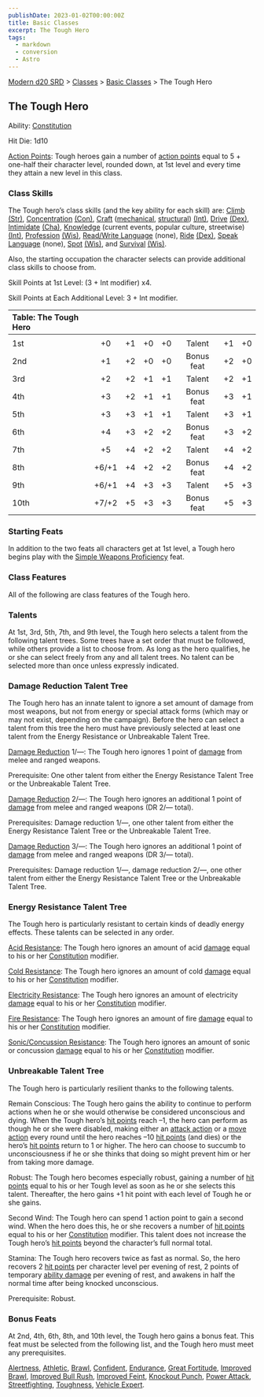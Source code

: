 ```yaml
---
publishDate: 2023-01-02T00:00:00Z
title: Basic Classes
excerpt: The Tough Hero
tags:
  - markdown
  - conversion
  - Astro
---
```


[Modern d20 SRD](/#modernD20) > [Classes](modern-d20-srd-classes-index) > [Basic Classes](modern-d20-srd-classes-basic-index) > The Tough Hero

## The Tough Hero

Ability: [Constitution](modern-d20-srd-basics-ability-scores)

Hit Die: 1d10

[Action Points](modern-d20-srd-basics-action-points): Tough heroes gain a number of [action points](modern-d20-srd-basics-action-points) equal to 5 + one-half their character level, rounded down, at 1st level and every time they attain a new level in this class.

### Class Skills

The Tough hero’s class skills (and the key ability for each skill) are: [Climb](modern-d20-srd-skills-climb) [(Str)](modern-d20-srd-basics-ability-scores), [Concentration](modern-d20-srd-skills-concentration) [(Con)](modern-d20-srd-basics-ability-scores), [Craft](modern-d20-srd-skills-craft) ([mechanical](modern-d20-srd-skills-craft-mechanical), [structural](modern-d20-srd-skills-craft-structural)) [(Int)](modern-d20-srd-basics-ability-scores), [Drive](modern-d20-srd-skills-drive) [(Dex)](modern-d20-srd-basics-ability-scores), [Intimidate](modern-d20-srd-skills-intimidate) [(Cha)](modern-d20-srd-basics-ability-scores), [Knowledge](modern-d20-srd-skills-knowledge) (current events, popular culture, streetwise) [(Int)](modern-d20-srd-basics-ability-scores), [Profession](modern-d20-srd-skills-profession) [(Wis)](modern-d20-srd-basics-ability-scores), [Read/Write Language](modern-d20-srd-skills-read-write-language) (none), [Ride](modern-d20-srd-skills-ride) [(Dex)](modern-d20-srd-basics-ability-scores), [Speak Language](modern-d20-srd-skills-speak-language) (none), [Spot](modern-d20-srd-skills-spot) [(Wis)](modern-d20-srd-basics-ability-scores), and [Survival](modern-d20-srd-skills-survival) [(Wis)](modern-d20-srd-basics-ability-scores).

Also, the starting occupation the character selects can provide additional class skills to choose from.

Skill Points at 1st Level: (3 + Int modifier) x4.

Skill Points at Each Additional Level: 3 + Int modifier.

| Table: The Tough Hero |       |     |     |     |            |     |     |
| :-------------------- | :---: | :-: | :-: | :-: | :--------: | :-: | --: |
|                       |       |     |     |     |            |     |     |
| 1st                   |  +0   | +1  | +0  | +0  |   Talent   | +1  |  +0 |
| 2nd                   |  +1   | +2  | +0  | +0  | Bonus feat | +2  |  +0 |
| 3rd                   |  +2   | +2  | +1  | +1  |   Talent   | +2  |  +1 |
| 4th                   |  +3   | +2  | +1  | +1  | Bonus feat | +3  |  +1 |
| 5th                   |  +3   | +3  | +1  | +1  |   Talent   | +3  |  +1 |
| 6th                   |  +4   | +3  | +2  | +2  | Bonus feat | +3  |  +2 |
| 7th                   |  +5   | +4  | +2  | +2  |   Talent   | +4  |  +2 |
| 8th                   | +6/+1 | +4  | +2  | +2  | Bonus feat | +4  |  +2 |
| 9th                   | +6/+1 | +4  | +3  | +3  |   Talent   | +5  |  +3 |
| 10th                  | +7/+2 | +5  | +3  | +3  | Bonus feat | +5  |  +3 |

### Starting Feats

In addition to the two feats all characters get at 1st level, a Tough hero begins play with the [Simple Weapons Proficiency](modern-d20-srd-feats-simple-weapons-proficiency) feat.

### Class Features

All of the following are class features of the Tough hero.

### Talents

At 1st, 3rd, 5th, 7th, and 9th level, the Tough hero selects a talent from the following talent trees. Some trees have a set order that must be followed, while others provide a list to choose from. As long as the hero qualifies, he or she can select freely from any and all talent trees. No talent can be selected more than once unless expressly indicated.

### Damage Reduction Talent Tree

The Tough hero has an innate talent to ignore a set amount of damage from most weapons, but not from energy or special attack forms (which may or may not exist, depending on the campaign). Before the hero can select a talent from this tree the hero must have previously selected at least one talent from the Energy Resistance or Unbreakable Talent Tree.

[Damage Reduction](modern-d20-srd-special-abilities-damage-reduction) 1/—: The Tough hero ignores 1 point of [damage](modern-d20-srd-combat-damage) from melee and ranged weapons.

Prerequisite: One other talent from either the Energy Resistance Talent Tree or the Unbreakable Talent Tree.

[Damage Reduction](modern-d20-srd-special-abilities-damage-reduction) 2/—: The Tough hero ignores an additional 1 point of [damage](modern-d20-srd-combat-damage) from melee and ranged weapons (DR 2/— total).

Prerequisites: Damage reduction 1/—, one other talent from either the Energy Resistance Talent Tree or the Unbreakable Talent Tree.

[Damage Reduction](modern-d20-srd-special-abilities-damage-reduction) 3/—: The Tough hero ignores an additional 1 point of [damage](modern-d20-srd-combat-damage) from melee and ranged weapons (DR 3/— total).

Prerequisites: Damage reduction 1/—, damage reduction 2/—, one other talent from either the Energy Resistance Talent Tree or the Unbreakable Talent Tree.

### Energy Resistance Talent Tree

The Tough hero is particularly resistant to certain kinds of deadly energy effects. These talents can be selected in any order.

[Acid Resistance](modern-d20-srd-special-abilities-resistance-to-energy): The Tough hero ignores an amount of acid [damage](modern-d20-srd-combat-damage) equal to his or her [Constitution](modern-d20-srd-basics-ability-scores) modifier.

[Cold Resistance](modern-d20-srd-special-abilities-resistance-to-energy): The Tough hero ignores an amount of cold [damage](modern-d20-srd-combat-damage) equal to his or her [Constitution](modern-d20-srd-basics-ability-scores) modifier.

[Electricity Resistance](modern-d20-srd-special-abilities-resistance-to-energy): The Tough hero ignores an amount of electricity [damage](modern-d20-srd-combat-damage) equal to his or her [Constitution](modern-d20-srd-basics-ability-scores) modifier.

[Fire Resistance](modern-d20-srd-special-abilities-resistance-to-energy): The Tough hero ignores an amount of fire [damage](modern-d20-srd-combat-damage) equal to his or her [Constitution](modern-d20-srd-basics-ability-scores) modifier.

[Sonic/Concussion Resistance](modern-d20-srd-special-abilities-resistance-to-energy): The Tough hero ignores an amount of sonic or concussion [damage](modern-d20-srd-combat-damage) equal to his or her [Constitution](modern-d20-srd-basics-ability-scores) modifier.

### Unbreakable Talent Tree

The Tough hero is particularly resilient thanks to the following talents.

Remain Conscious: The Tough hero gains the ability to continue to perform actions when he or she would otherwise be considered unconscious and dying. When the Tough hero’s [hit points](modern-d20-srd-combat-hit-points) reach –1, the hero can perform as though he or she were disabled, making either an [attack action](modern-d20-srd-combat-attack-actions) or a [move action](modern-d20-srd-combat-move-actions) every round until the hero reaches –10 [hit points](modern-d20-srd-combat-hit-points) (and dies) or the hero’s [hit points](modern-d20-srd-combat-hit-points) return to 1 or higher. The hero can choose to succumb to unconsciousness if he or she thinks that doing so might prevent him or her from taking more damage.

Robust: The Tough hero becomes especially robust, gaining a number of [hit points](modern-d20-srd-combat-hit-points) equal to his or her Tough level as soon as he or she selects this talent. Thereafter, the hero gains +1 hit point with each level of Tough he or she gains.

Second Wind: The Tough hero can spend 1 action point to gain a second wind. When the hero does this, he or she recovers a number of [hit points](modern-d20-srd-combat-hit-points) equal to his or her [Constitution](modern-d20-srd-basics-ability-scores) modifier. This talent does not increase the Tough hero’s [hit points](modern-d20-srd-combat-hit-points) beyond the character’s full normal total.

Stamina: The Tough hero recovers twice as fast as normal. So, the hero recovers 2 [hit points](modern-d20-srd-combat-hit-points) per character level per evening of rest, 2 points of temporary [ability damage](modern-d20-srd-special-abilities-ability-score-reduction) per evening of rest, and awakens in half the normal time after being knocked unconscious.

Prerequisite: Robust.

### Bonus Feats

At 2nd, 4th, 6th, 8th, and 10th level, the Tough hero gains a bonus feat. This feat must be selected from the following list, and the Tough hero must meet any prerequisites.

[Alertness](modern-d20-srd-feats-alertness), [Athletic](modern-d20-srd-feats-athletic), [Brawl](modern-d20-srd-feats-brawl), [Confident](modern-d20-srd-feats-confident), [Endurance](modern-d20-srd-feats-endurance), [Great Fortitude](modern-d20-srd-feats-great-fortitude), [Improved Brawl](modern-d20-srd-feats-improved-brawl), [Improved Bull Rush](modern-d20-srd-feats-improved-bull-rush), [Improved Feint](modern-d20-srd-feats-improved-feint), [Knockout Punch](modern-d20-srd-feats-knockout-punch), [Power Attack](modern-d20-srd-feats-power-attack), [Streetfighting](modern-d20-srd-feats-streetfighting), [Toughness](modern-d20-srd-feats-toughness), [Vehicle Expert](modern-d20-srd-feats-vehicle-expert).

